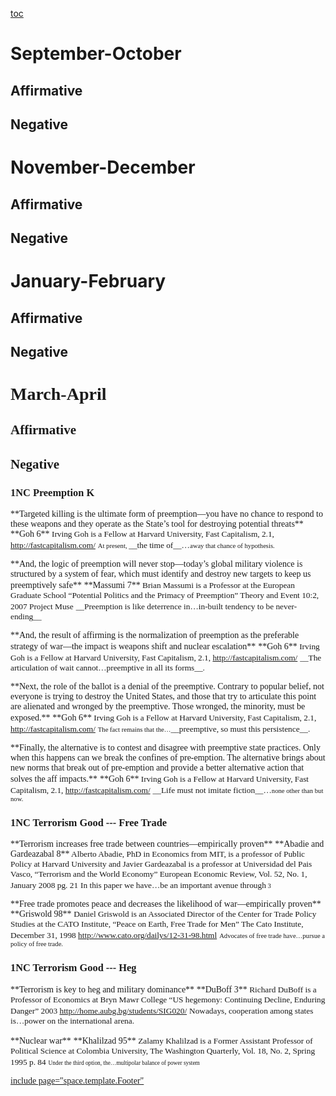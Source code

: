 [[toc]]
=September-October= 
==Affirmative== 
==Negative== 

=November-December= 
==Affirmative== 
==Negative== 

=January-February= 
==Affirmative== 
==Negative== 

=<span style="font-family: 'Times New Roman',Times,serif;">March-April</span>= 
==<span style="font-family: 'Times New Roman',Times,serif;">Affirmative</span>== 
==<span style="font-family: 'Times New Roman',Times,serif;">Negative</span>== 
===<span style="font-family: 'Times New Roman',Times,serif;">1NC Preemption K</span>=== 

<span style="font-family: 'Times New Roman',Times,serif;">**Targeted killing is the ultimate form of preemption—you have no chance to respond to these weapons and they operate as the State’s tool for destroying potential threats**</span>
<span style="font-family: 'Times New Roman',Times,serif;">**Goh 6**<span style="font-size: 10pt;"> Irving Goh is a Fellow at Harvard University, Fast Capitalism, 2.1, http://fastcapitalism.com/</span></span>
<span style="font-family: 'Times New Roman',Times,serif;"><span style="font-size: 8pt;">At present, </span><span style="font-size: 10pt;">__the time of__…</span><span style="font-size: 8pt;">away that chance of hypothesis.</span></span>

<span style="font-family: 'Times New Roman',Times,serif;">**<span style="background-color: white;">And, the logic of preemption will never stop—today’s global military violence is structured by a system of fear, which must identify and destroy new targets to keep us preemptively safe</span>**</span>
<span style="font-family: 'Times New Roman',Times,serif;">**Massumi 7**<span style="font-size: 10pt;"> Brian Massumi is a Professor at the European Graduate School “Potential Politics and the Primacy of Preemption” Theory and Event 10:2, 2007 Project Muse</span></span>
<span style="background-color: #ffffff; font-family: 'Times New Roman',Times,serif; font-size: 10pt;">__Preemption is like deterrence in…in-built tendency to be never-ending__</span>

<span style="font-family: 'Times New Roman',Times,serif;">**And, the result of affirming is the normalization of preemption as the preferable strategy of war—the impact is weapons shift and nuclear escalation**</span>
<span style="font-family: 'Times New Roman',Times,serif;">**Goh 6**<span style="font-size: 10pt;"> Irving Goh is a Fellow at Harvard University, Fast Capitalism, 2.1, http://fastcapitalism.com/</span></span>
<span style="font-family: 'Times New Roman',Times,serif; font-size: 10pt;">__The articulation of wait cannot…preemptive in all its forms__.</span>

<span style="font-family: 'Times New Roman',Times,serif;">**Next, the role of the ballot is a denial of the preemptive. Contrary to popular belief, not everyone is trying to destroy the United States, and those that try to articulate this point are alienated and wronged by the preemptive. Those wronged, the minority, must be exposed.**</span>
<span style="font-family: 'Times New Roman',Times,serif;">**Goh 6**<span style="font-size: 10pt;"> Irving Goh is a Fellow at Harvard University, Fast Capitalism, 2.1, http://fastcapitalism.com/</span></span>
<span style="font-family: 'Times New Roman',Times,serif;"><span style="font-size: 8pt;">The fact remains that the…</span><span style="font-size: 10pt;">__preemptive, so must this persistence__.</span></span>

<span style="font-family: 'Times New Roman',Times,serif;">**Finally, the alternative is to contest and disagree with preemptive state practices. Only when this happens can we break the confines of pre-emption. The alternative brings about new norms that break out of pre-emption and provide a better alternative action that solves the aff impacts.**</span>
<span style="font-family: 'Times New Roman',Times,serif;">**Goh 6**<span style="font-size: 10pt;"> Irving Goh is a Fellow at Harvard University, Fast Capitalism, 2.1, http://fastcapitalism.com/</span></span>
<span style="font-family: 'Times New Roman',Times,serif;"><span style="font-size: 10pt;">__Life must not imitate fiction__…</span><span style="font-size: 8pt;">none other than but now.</span></span>

===<span style="font-family: 'Times New Roman',Times,serif;">1NC Terrorism Good --- Free Trade</span>=== 

<span style="font-family: 'Times New Roman',Times,serif;">**Terrorism increases free trade between countries—empirically proven** </span>
<span style="font-family: 'Times New Roman',Times,serif;">**Abadie and Gardeazabal 8**<span style="font-size: 10pt;"> Alberto Abadie, PhD in Economics from MIT, is a professor of Public Policy at Harvard University and Javier Gardeazabal is a professor at Universidad del Pais Vasco, “Terrorism and the World Economy” European Economic Review, Vol. 52, No. 1, January 2008 pg. 21</span></span>
<span style="font-family: 'Times New Roman',Times,serif;"><span style="font-size: 10pt;">In this paper we have…be an important avenue through</span><span style="font-size: 8pt;"> 3</span></span>

<span style="font-family: 'Times New Roman',Times,serif;">**Free trade promotes peace and decreases the likelihood of war—empirically proven**</span>
<span style="font-family: 'Times New Roman',Times,serif;">**Griswold 98** <span style="font-size: 10pt;">Daniel Griswold is an Associated Director of the Center for Trade Policy Studies at the CATO Institute, “Peace on Earth, Free Trade for Men” The Cato Institute, December 31, 1998 http://www.cato.org/dailys/12-31-98.html</span></span>
<span style="font-family: 'Times New Roman',Times,serif; font-size: 8pt;">Advocates of free trade have…pursue a policy of free trade.</span>

===<span style="font-family: 'Times New Roman',Times,serif;">1NC Terrorism Good --- Heg</span>=== 

<span style="font-family: 'Times New Roman',Times,serif;">**Terrorism is key to heg and military dominance** </span>
<span style="font-family: 'Times New Roman',Times,serif;">**DuBoff 3** <span style="font-size: 10pt;">Richard DuBoff is a Professor of Economics at Bryn Mawr College “US hegemony: Continuing Decline, Enduring Danger” 2003 http://home.aubg.bg/students/SIG020/</span></span>
<span style="font-family: 'Times New Roman',Times,serif; font-size: 10pt;">Nowadays, cooperation among states is…power on the international arena. </span>

<span style="font-family: 'Times New Roman',Times,serif;">**Nuclear war**</span>
<span style="font-family: 'Times New Roman',Times,serif;">**Khalilzad 95** <span style="font-size: 10pt;">Zalamy Khalilzad is a Former Assistant Professor of Political Science at Colombia University, The Washington Quarterly, Vol. 18, No. 2, Spring 1995 p. 84</span></span>
<span style="font-family: 'Times New Roman',Times,serif; font-size: 7pt;">Under the third option, the…multipolar balance of power system</span>

<span style="font-family: 'Times New Roman',Times,serif;">[[include page="space.template.Footer"]] </span>